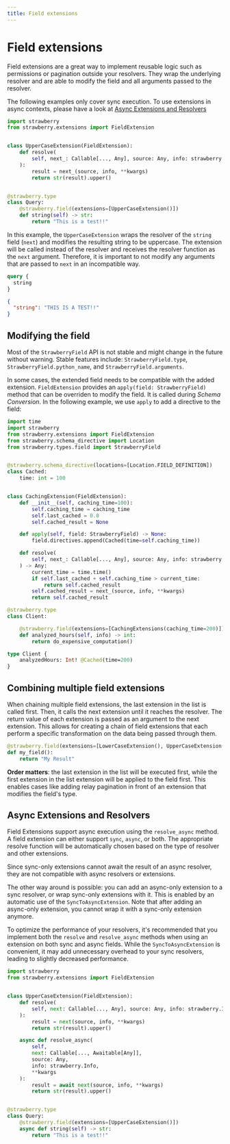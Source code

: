```yaml
---
title: Field extensions
---
```


# Field extensions

Field extensions are a great way to implement reusable logic such as permissions
or pagination outside your resolvers. They wrap the underlying resolver and are
able to modify the field and all arguments passed to the resolver.

<Note>

The following examples only cover sync execution. To use extensions in async
contexts, please have a look at
[Async Extensions and Resolvers](#async-extensions-and-resolvers)

</Note>

```python
import strawberry
from strawberry.extensions import FieldExtension


class UpperCaseExtension(FieldExtension):
    def resolve(
        self, next_: Callable[..., Any], source: Any, info: strawberry.Info, **kwargs
    ):
        result = next_(source, info, **kwargs)
        return str(result).upper()


@strawberry.type
class Query:
    @strawberry.field(extensions=[UpperCaseExtension()])
    def string(self) -> str:
        return "This is a test!!"
```

In this example, the `UpperCaseExtension` wraps the resolver of the `string`
field (`next`) and modifies the resulting string to be uppercase. The extension
will be called instead of the resolver and receives the resolver function as the
`next` argument. Therefore, it is important to not modify any arguments that are
passed to `next` in an incompatible way.

<CodeGrid>

```graphql
query {
  string
}
```

```json
{
  "string": "THIS IS A TEST!!"
}
```

</CodeGrid>

## Modifying the field

<Warning>

Most of the `StrawberryField` API is not stable and might change in the future
without warning. Stable features include: `StrawberryField.type`,
`StrawberryField.python_name`, and `StrawberryField.arguments`.

</Warning>

In some cases, the extended field needs to be compatible with the added
extension. `FieldExtension` provides an `apply(field: StrawberryField)` method
that can be overriden to modify the field. It is called during _Schema
Conversion_. In the following example, we use `apply` to add a directive to the
field:

```python
import time
import strawberry
from strawberry.extensions import FieldExtension
from strawberry.schema_directive import Location
from strawberry.types.field import StrawberryField


@strawberry.schema_directive(locations=[Location.FIELD_DEFINITION])
class Cached:
    time: int = 100


class CachingExtension(FieldExtension):
    def __init__(self, caching_time=100):
        self.caching_time = caching_time
        self.last_cached = 0.0
        self.cached_result = None

    def apply(self, field: StrawberryField) -> None:
        field.directives.append(Cached(time=self.caching_time))

    def resolve(
        self, next_: Callable[..., Any], source: Any, info: strawberry.Info, **kwargs
    ) -> Any:
        current_time = time.time()
        if self.last_cached + self.caching_time > current_time:
            return self.cached_result
        self.cached_result = next_(source, info, **kwargs)
        return self.cached_result
```

<CodeGrid>

```python
@strawberry.type
class Client:

    @strawberry.field(extensions=[CachingExtensions(caching_time=200)])
    def analyzed_hours(self, info) -> int:
        return do_expensive_computation()
```

```graphql
type Client {
    analyzedHours: Int! @Cached(time=200)
}
```

</CodeGrid>

## Combining multiple field extensions

When chaining multiple field extensions, the last extension in the list is
called first. Then, it calls the next extension until it reaches the resolver.
The return value of each extension is passed as an argument to the next
extension. This allows for creating a chain of field extensions that each
perform a specific transformation on the data being passed through them.

```python
@strawberry.field(extensions=[LowerCaseExtension(), UpperCaseExtension()])
def my_field():
    return "My Result"
```

<Tip>

**Order matters**: the last extension in the list will be executed first, while
the first extension in the list extension will be applied to the field first.
This enables cases like adding relay pagination in front of an extension that
modifies the field's type.

</Tip>

## Async Extensions and Resolvers

Field Extensions support async execution using the `resolve_async` method. A
field extension can either support `sync`, `async`, or both. The appropriate
resolve function will be automatically chosen based on the type of resolver and
other extensions.

Since sync-only extensions cannot await the result of an async resolver, they
are not compatible with async resolvers or extensions.

The other way around is possible: you can add an async-only extension to a sync
resolver, or wrap sync-only extensions with it. This is enabled by an automatic
use of the `SyncToAsyncExtension`. Note that after adding an async-only
extension, you cannot wrap it with a sync-only extension anymore.

<Tip>

To optimize the performance of your resolvers, it's recommended that you
implement both the `resolve` and `resolve_async` methods when using an extension
on both sync and async fields. While the `SyncToAsyncExtension` is convenient,
it may add unnecessary overhead to your sync resolvers, leading to slightly
decreased performance.

</Tip>

```python
import strawberry
from strawberry.extensions import FieldExtension


class UpperCaseExtension(FieldExtension):
    def resolve(
        self, next: Callable[..., Any], source: Any, info: strawberry.Info, **kwargs
    ):
        result = next(source, info, **kwargs)
        return str(result).upper()

    async def resolve_async(
        self,
        next: Callable[..., Awaitable[Any]],
        source: Any,
        info: strawberry.Info,
        **kwargs
    ):
        result = await next(source, info, **kwargs)
        return str(result).upper()


@strawberry.type
class Query:
    @strawberry.field(extensions=[UpperCaseExtension()])
    async def string(self) -> str:
        return "This is a test!!"
```
